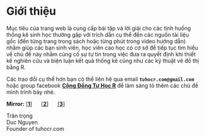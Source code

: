 # Giới thiệu {.unnumbered}

Mục tiêu của trang web là cung cấp bài tập và lời giải cho các tình huống thống kê sinh học thường gặp với trích dẫn cụ thể đến các nguồn tài liệu gốc (đến từng trang trong sách hoặc từng phút trong video hướng dẫn) nhằm giúp các bạn sinh viên, học viên cao học có cơ sở để tiếp tục tìm hiểu về chủ đề này nhằm củng cố sự tự tin trong việc đưa ra quyết định khi thiết kế nghiên cứu và biện luận kết quả thống kê cũng như các kỹ thuật vẽ đồ thị bằng R.

Các trao đổi cụ thể hơn bạn có thể liên hệ qua email **`tuhocr.com@gmail.com`** hoặc group facebook **[Cộng Đồng Tự Học R](https://www.facebook.com/groups/tuhocr)** để làm sáng tỏ thêm các chủ đề mình trình bày nhé.

**Mirror:** [[**1**]](https://tanduc307.github.io/rcoding/)      [[**2**]](https://tuhocr.github.io/rcoding/)      [[**3**]](https://thongkesinhhoc.quarto.pub/)

Trân trọng\
Duc Nguyen\
Founder of tuhocr.com

